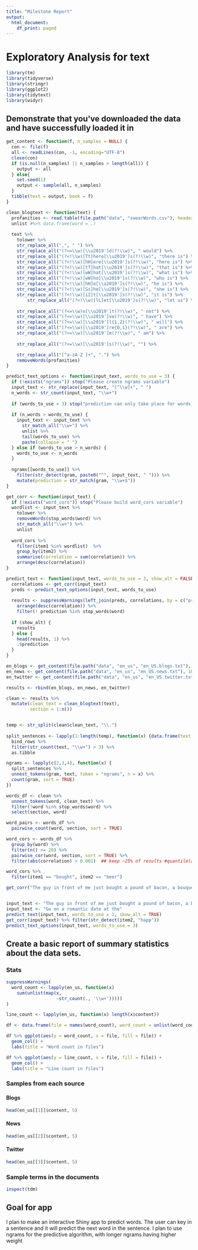 ```yaml
---
title: "Milestone Report"
output:
  html_document:
    df_print: paged
---
```


# Exploratory Analysis for text

```r
library(tm)
library(tidyverse)
library(stringr)
library(ggplot2)
library(tidytext)
library(widyr)
```

## Demonstrate that you've downloaded the data and have successfully loaded it in


```r
get_content <- function(f, n_samples = NULL) {
  con <- file(f)
  all <- readLines(con, -1, encoding="UTF-8")
  close(con)
  if (is.null(n_samples) || n_samples > length(all)) {
    output <- all
  } else{
    set.seed(1)
    output <- sample(all, n_samples)
  }
  tibble(text = output, book = f)
}

clean_blogtext <- function(text) {
  profanities <- read.table(file.path("data", "swearWords.csv"), header = FALSE, stringsAsFactors = FALSE) %>%
  unlist #%>% data.frame(word = .)
  
  text %>% 
    tolower %>%
    str_replace_all(",", " ") %>% 
    str_replace_all("(?<=\\w)[\\u2019']d(?!\\w)", " would") %>%
    str_replace_all("(?<!\\w)[Tt]here[\\u2019']s(?!\\w)", "there is") %>%
    str_replace_all("(?<!\\w)[hH]ere[\\u2019']s(?!\\w)", "here is") %>%
    str_replace_all("(?<!\\w)[tT]hat[\\u2019']s(?!\\w)", "that is") %>%
    str_replace_all("(?<!\\w)[wW]hat[\\u2019']s(?!\\w)", "what is") %>%
    str_replace_all("(?<!\\w)[wW]ho[\\u2019']s(?!\\w)", "who is") %>%
    str_replace_all("(?<!\\w)[hH]e[\\u2019']s(?!\\w)", "he is") %>%
    str_replace_all("(?<!\\w)[Ss]he[\\u2019']s(?!\\w)", "she is") %>%
    str_replace_all("(?<!\\w)[iI]t[\\u2019']s(?!\\w)", "it is") %>%
        str_replace_all("(?<!\\w)[lL]et[\\u2019']s(?!\\w)", "let us") %>%
    
    str_replace_all("(?<=\\w)n[\\u2019']t(?!\\w)", " not") %>%
    str_replace_all("(?<=\\w)[\\u2019']ve(?!\\w)", " have") %>%
    str_replace_all("(?<=\\w)[\\u2019']l{1,2}(?!\\w)", " will") %>%
    str_replace_all("(?<=\\w)[\\u2019']re{0,1}(?!\\w)", " are") %>%
    str_replace_all("(?<=\\w)[\\u2019']m(?!\\w)", " am") %>%
    
    str_replace_all("(?<=\\w)[\\u2019']s(?!\\w)", "") %>%

    str_replace_all("[^a-zA-Z ]+", ".") %>%
    removeWords(profanities)
}

predict_text_options <- function(input_text, words_to_use = 3) {
  if (!exists("ngrams")) stop("Please create ngrams variable")
  input_text <- str_replace(input_text, "[^\\w]+", " ")
  n_words <- str_count(input_text, "\\w+")
  
  if (words_to_use > 3) stop("prediction can only take place for words_to_use of 3 and below")
  
  if (n_words > words_to_use) {
    input_text <- input_text %>% 
      str_match_all("\\w+") %>% 
      unlist %>% 
      tail(words_to_use) %>% 
      paste(collapse = " ")
  } else if (words_to_use > n_words) {
    words_to_use <- n_words
  }
  
  ngrams[[words_to_use]] %>%
    filter(str_detect(gram, paste0("^", input_text, " "))) %>%
    mutate(prediction = str_match(gram, "\\w+$"))
}

get_corr <- function(input_text) {
  if (!exists("word_cors")) stop("Please build word_cors variable")
  wordlist <- input_text %>% 
    tolower %>%
    removeWords(stop_words$word) %>%
    str_match_all("\\w+") %>%
    unlist
  
  word_cors %>%
    filter(item1 %in% wordlist)  %>%
    group_by(item2) %>%
    summarise(correlation = sum(correlation)) %>%
    arrange(desc(correlation))
}

predict_text <- function(input_text, words_to_use = 3, show_alt = FALSE) {
  correlations <- get_corr(input_text)
  preds <- predict_text_options(input_text, words_to_use) 
  
  results <- suppressWarnings(left_join(preds, correlations, by = c("prediction" = "item2"))) %>%
    arrange(desc(correlation)) %>%
    filter(! prediction %in% stop_words$word)
  
  if (show_alt) {
    results
  } else {
    head(results, 1) %>%
    .$prediction
  }
}

en_blogs <- get_content(file.path("data", "en_us", "en_US.blogs.txt"), 100000)  
en_news <- get_content(file.path("data", "en_us", "en_US.news.txt"), 100000)  
en_twitter <- get_content(file.path("data", "en_us", "en_US.twitter.txt"), 100000)  

results <- rbind(en_blogs, en_news, en_twitter)

clean <- results %>% 
  mutate(clean_text = clean_blogtext(text),
         section = 1:n())


temp <- str_split(clean$clean_text, "\\.") 
  
split_sentences <- lapply(1:length(temp), function(x) {data.frame(text = unlist(temp[[x]]), section = x, stringsAsFactors = FALSE)}) %>% 
  bind_rows %>%
  filter(str_count(text, "\\w+") > 3) %>%
  as.tibble

ngrams <- lapply(c(2,3,4), function(x) {
  split_sentences %>% 
  unnest_tokens(gram, text, token = "ngrams", n = x) %>%
  count(gram, sort = TRUE)
})

words_df <- clean %>% 
  unnest_tokens(word, clean_text) %>%
  filter(!word %in% stop_words$word) %>%
  select(section, word)

word_pairs <- words_df %>%
  pairwise_count(word, section, sort = TRUE)

word_cors <- words_df %>%
  group_by(word) %>%
  filter(n() >= 20) %>%
  pairwise_cor(word, section, sort = TRUE) %>%
  filter(abs(correlation) > 0.001)  ## keep ~25% of results #quantile(abs(correlation), 0.75


```


```r

word_cors %>%
  filter(item1 == "bought", item2 == "beer") 

get_corr("The guy in front of me just bought a pound of bacon, a bouquet, and a case of")


input_text <- "The guy in front of me just bought a pound of bacon, a bouquet, and a case of"
input_text <- "Go on a romantic date at the"
predict_text(input_text, words_to_use = 2, show_alt = TRUE)
get_corr(input_text) %>% filter(str_detect(item2, "happ"))
predict_text_options(input_text, words_to_use = 3) 
```
## Create a basic report of summary statistics about the data sets.

### Stats

```r
suppressWarnings(
  word_count <- lapply(en_us, function(x) 
    sum(unlist(map(x, 
                   ~str_count(., '\\w+')))))
)

line_count <- lapply(en_us, function(x) length(x$content))

df <- data.frame(file = names(word_count), word_count = unlist(word_count), line_count = unlist(line_count))

df %>% ggplot(aes(y = word_count, x = file, fill = file)) + 
  geom_col() + 
  labs(title = "Word count in files")

df %>% ggplot(aes(y = line_count, x = file, fill = file)) + 
  geom_col() + 
  labs(title = "Line count in files")
```

### Samples from each source

#### Blogs

```r
head(en_us[[1]]$content, 5)
```

#### News

```r
head(en_us[[2]]$content, 5)
```

#### Twitter

```r
head(en_us[[3]]$content, 5)
```

### Sample terms in the documents

```r
inspect(tdm)
```

## Goal for app

I plan to make an interactive Shiny app to predict words. The user can key in a sentence and it will predict the next word in the sentence. I plan to use ngrams for the predictive algorithm, with longer ngrams having higher weight